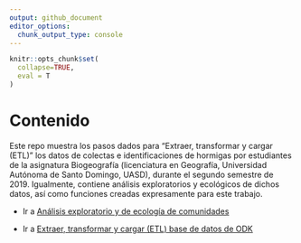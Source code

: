 ```yaml
---
output: github_document
editor_options: 
  chunk_output_type: console
---
```


```r
knitr::opts_chunk$set(
  collapse=TRUE,
  eval = T
)
```

<!-- Este .md fue generado a partir del .Rmd homónimo. Edítese el .Rmd -->

# Contenido

Este repo muestra los pasos dados para "Extraer, transformar y cargar (ETL)" los datos de colectas e identificaciones de hormigas por estudiantes de la asignatura Biogeografía (licenciatura en Geografía, Universidad Autónoma de Santo Domingo, UASD), durante el segundo semestre de 2019. Igualmente, contiene análisis exploratorios y ecológicos de dichos datos, así como funciones creadas expresamente para este trabajo.

* Ir a [Análisis exploratorio y de ecología de comunidades](analisis-exploratorio-ecologico.md)

* Ir a [Extraer, transformar y cargar (ETL) base de datos de ODK](etl.md)
